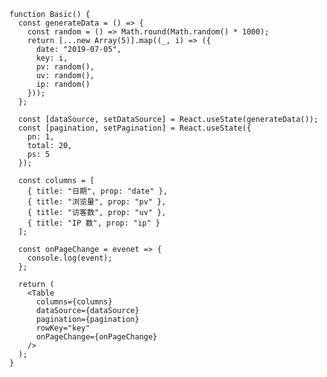 <!-- 可翻页 -->

```tsx live=true
function Basic() {
  const generateData = () => {
    const random = () => Math.round(Math.random() * 1000);
    return [...new Array(5)].map((_, i) => ({
      date: "2019-07-05",
      key: i,
      pv: random(),
      uv: random(),
      ip: random()
    }));
  };

  const [dataSource, setDataSource] = React.useState(generateData());
  const [pagination, setPagination] = React.useState({
    pn: 1,
    total: 20,
    ps: 5
  });

  const columns = [
    { title: "日期", prop: "date" },
    { title: "浏览量", prop: "pv" },
    { title: "访客数", prop: "uv" },
    { title: "IP 数", prop: "ip" }
  ];

  const onPageChange = evenet => {
    console.log(event);
  };

  return (
    <Table
      columns={columns}
      dataSource={dataSource}
      pagination={pagination}
      rowKey="key"
      onPageChange={onPageChange}
    />
  );
}
```
